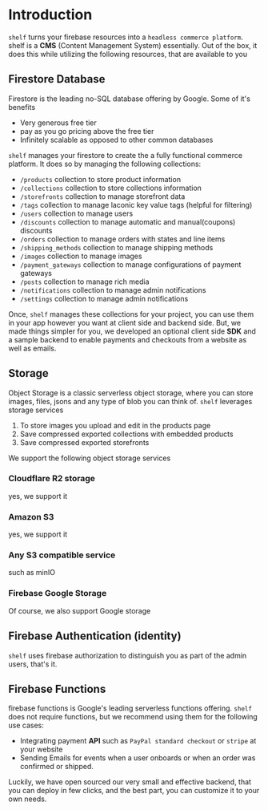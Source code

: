 # Introduction

`shelf` turns your firebase resources into a `headless commerce platform`.
shelf is a **CMS** (Content Management System) essentially. Out of the box, it does
this while utilizing the following resources, that are available to you

## Firestore Database
Firestore is the leading no-SQL database offering by Google. Some of it's benefits
- Very generous free tier
- pay as you go pricing above the free tier
- Infinitely scalable as opposed to other common databases

`shelf` manages your firestore to create the a fully functional commerce platform.
It does so by managing the following collections:

* `/products` collection to store product information
* `/collections` collection to store collections information
* `/storefronts` collection to manage storefront data
* `/tags` collection to manage laconic key value tags (helpful for filtering)
* `/users` collection to manage users
* `/discounts` collection to manage automatic and manual(coupons) discounts
* `/orders` collection to manage orders with states and line items
* `/shipping_methods` collection to manage shipping methods
* `/images` collection to manage images
* `/payment_gateways` collection to manage configurations of payment gateways
* `/posts` collection to manage rich media
* `/notifications` collection to manage admin notifications
* `/settings` collection to manage admin notifications

Once, `shelf` manages these collections for your project, you can use them in your app
however you want at client side and backend side. But, we made things simpler for you,
we developed an optional client side **SDK** and a sample backend to enable payments and
checkouts from a website as well as emails.

## Storage
Object Storage is a classic serverless object storage, where you can store images, files, jsons
and any type of blob you can think of. `shelf` leverages storage services
1. To store images you upload and edit in the products page
2. Save compressed exported collections with embedded products
3. Save compressed exported storefronts

We support the following object storage services
### Cloudflare R2 storage
yes, we support it
### Amazon S3
yes, we support it
### Any S3 compatible service
such as minIO
### Firebase Google Storage
Of course, we also support Google storage

## Firebase Authentication (identity)
`shelf` uses firebase authorization to distinguish you as part of the admin users, that's it.

## Firebase Functions
firebase functions is Google's leading serverless functions offering. `shelf` does not
require functions, but we recommend using them for the following use cases:

* Integrating payment **API** such as `PayPal standard checkout` or `stripe` at your website
* Sending Emails for events when a user onboards or when an order was confirmed or shipped.

Luckily, we have open sourced our very small and effective backend, that you can deploy in few
clicks, and the best part, you can customize it to your own needs.
